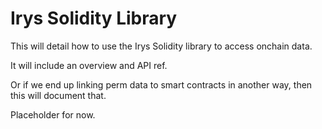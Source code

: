 
# Irys Solidity Library

This will detail how to use the Irys Solidity library to access onchain data.

It will include an overview and API ref.

Or if we end up linking perm data to smart contracts in another way, then this will document that.

Placeholder for now.